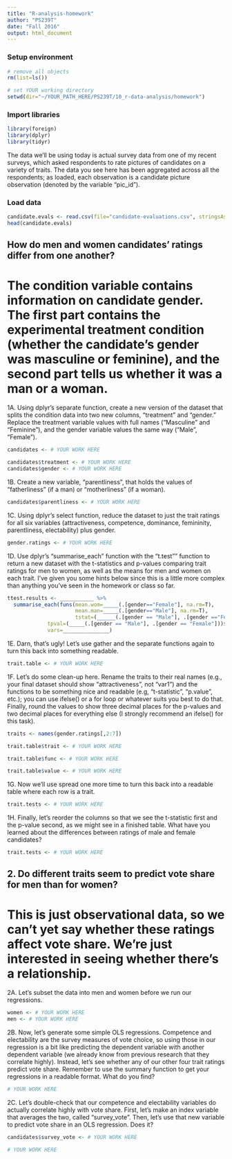 ```yaml
---
title: "R-analysis-homework"
author: "PS239T"
date: "Fall 2016"
output: html_document
---
```


### Setup environment

```r
# remove all objects
rm(list=ls())

# set YOUR working directory
setwd(dir="~/YOUR_PATH_HERE/PS239T/10_r-data-analysis/homework")
```


### Import libraries
```r
library(foreign)
library(dplyr)
library(tidyr)
```

The data we'll be using today is actual survey data from one of my recent surveys, which asked respondents to rate pictures of candidates on a variety of traits. The data you see here has been aggregated across all the respondents; as loaded, each observation is a candidate picture observation (denoted by the variable "pic_id"). 

### Load data
```r
candidate.evals <- read.csv(file="candidate-evaluations.csv", stringsAsFactors=F)
head(candidate.evals)
```

## How do men and women candidates' ratings differ from one another?  

# The condition variable contains information on candidate gender. The first part contains the experimental treatment condition (whether the candidate's gender was masculine or feminine), and the second part tells us whether it was a man or a woman. 

1A. Using dplyr's separate function, create a new version of the dataset that splits the condition data into two new columns, "treatment" and "gender." Replace the treatment variable values with full names ("Masculine" and "Feminine"), and the gender variable values the same way ("Male", "Female"). 
```r
candidates <- # YOUR WORK HERE

candidates$treatment <- # YOUR WORK HERE
candidates$gender <- # YOUR WORK HERE
```

1B. Create a new variable, "parentliness", that holds the values of "fatherliness" (if a man) or "motherliness" (if a woman). 
```r
candidates$parentliness <- # YOUR WORK HERE
```

1C. Using dplyr's select function, reduce the dataset to just the trait ratings for all six variables (attractiveness, competence, dominance, femininity, parentliness, electability) plus gender.
```r
gender.ratings <- # YOUR WORK HERE
```

1D. Use dplyr's "summarise_each" function with the "t.test"" function to return a new dataset with the t-statistics and p-values comparing trait ratings for men to women, as well as the means for men and women on each trait. I've given you some hints below since this is a little more complex than anything you've seen in the homework or class so far.
```r
ttest.results <- ___________ %>%
  summarise_each(funs(mean.wom=_____(.[gender=="Female"], na.rm=T),
                      mean.man=_____(.[gender=="Male"], na.rm=T),
                      tstat=(______(.[gender == "Male"], .[gender =="Female"]))$______,
             tpval=(_____(.[gender == "Male"], .[gender == "Female"]))$_______), 
             vars=_______________)
```

1E. Darn, that's ugly! Let's use gather and the separate functions again to turn this back into something readable. 
```r
trait.table <- # YOUR WORK HERE

```

1F. Let's do some clean-up here. Rename the traits to their real names (e.g., your final dataset should show "attractiveness", not "var1") and the functions to be something nice and readable (e.g, "t-statistic", "p.value", etc.); you can use ifelse() or a for loop or whatever suits you best to do that. Finally, round the values to show three decimal places for the p-values and two decimal places for everything else (I strongly recommend an ifelse() for this task). 

``` r
traits <- names(gender.ratings[,2:7])

trait.table$trait <- # YOUR WORK HERE

trait.table$func <- # YOUR WORK HERE

trait.table$value <- # YOUR WORK HERE
```

1G. Now we'll use spread one more time to turn this back into a readable table where each row is a trait. 

``` r
trait.tests <- # YOUR WORK HERE
```


1H. Finally, let's reorder the columns so that we see the t-statistic first and the p-value second, as we might see in a finished table. What have you learned about the differences between ratings of male and female candidates? 

``` r
trait.tests <- # YOUR WORK HERE
```

## 2. Do different traits seem to predict vote share for men than for women? 

# This is just observational data, so we can't yet say whether these ratings **affect** vote share. We're just interested in seeing whether there's a relationship. 

2A. Let's subset the data into men and women before we run our regressions. 
``` r
women <- # YOUR WORK HERE
men <- # YOUR WORK HERE
```

2B. Now, let's generate some simple OLS regressions. Competence and electability are the survey measures of vote choice, so using those in our regression is a bit like predicting the dependent variable with another dependent variable (we already know from previous research that they correlate highly). Instead, let's see whether any of our other four trait ratings predict vote share. Remember to use the summary function to get your regressions in a readable format. What do you find? 
``` r
# YOUR WORK HERE
```

2C. Let's double-check that our competence and electability variables do actually correlate highly with vote share. First, let's make an index variable that averages the two, called "survey_vote". Then, let's use that new variable to predict vote share in an OLS regression. Does it? 

``` r
candidates$survey_vote <- # YOUR WORK HERE

# YOUR WORK HERE
```
